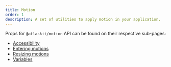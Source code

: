 ```yaml
---
title: Motion
order: 1
description: A set of utilities to apply motion in your application.
---
```


Props for `@atlaskit/motion` API can be found on their respective sub-pages:

- [Accessibility](/components/motion/accessibility/code)
- [Entering motions](/components/motion/entering-motions/code)
- [Resizing motions](/components/motion/resizing-motions/code)
- [Variables](/components/motion/variables/code)

